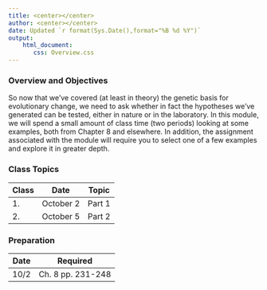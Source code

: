 ```yaml
---
title: <center></center>
author: <center></center>
date: Updated `r format(Sys.Date(),format="%B %d %Y")`
output: 
    html_document:
       css: Overview.css
---
```

### Overview and Objectives

So now that we've covered (at least in theory) the genetic basis for evolutionary change, we need to ask whether in fact the hypotheses we've generated can be tested, either in nature or in the laboratory.  In this module, we will spend a small amount of class time (two periods) looking at some examples, both from Chapter 8 and elsewhere.  In addition, the assignment associated with the module will require you to select one of a few examples and explore it in greater depth.

### Class Topics

Class|Date|Topic
---|---|---
1.|October 2|Part 1
2.|October 5|Part 2

### Preparation

Date|Required
---|---
10/2|Ch. 8 pp. 231-248
